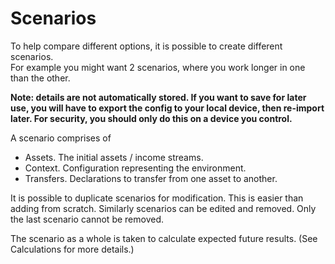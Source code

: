 
# Scenarios

To help compare different options, it is possible to create different scenarios.  
For example you might want 2 scenarios, where you work longer in one than the other.

**Note: details are not automatically stored. If you want to save for later use, you will have to export the config to your local device, then re-import later.
For security, you should only do this on a device you control.**

A scenario comprises of

- <Anchor href={documentDetails.assets.url}>Assets</Anchor>. The initial assets / income streams.
- <Anchor href={documentDetails.context.url}>Context</Anchor>. Configuration representing the environment.
- <Anchor href={documentDetails.transfers.url}>Transfers</Anchor>. Declarations to transfer from one asset to another.

It is possible to duplicate scenarios for modification. This is easier than adding from scratch. Similarly scenarios can be edited and removed.
Only the last scenario cannot be removed.

The scenario as a whole is taken to calculate expected future results. (See <Anchor href={documentDetails.calculations.url}>Calculations</Anchor> for more details.)

